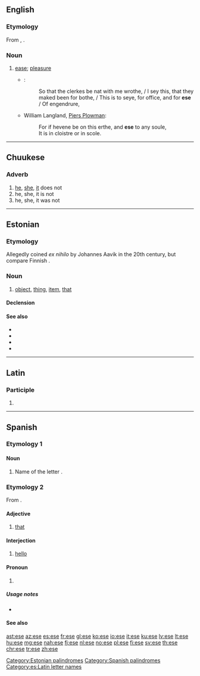{{also|Ese|ESE|Eşe|ése|esé|-ese}}
==English==

===Etymology===
From {{etyl|xno|en}} {{term|ese||ease|lang=fro}}, {{etyl|fro|en}} {{term|aise|lang=fro}}.

===Noun===
{{en-noun|?}}

# {{context|obsolete|lang=en}} [[ease]]; [[pleasure]]
#* {{RQ:Chaucer Canterbury|The Wife of Bath's Prologue and Tale}}:
#*: So that the clerkes be nat with me wrothe, / I sey this, that they maked been for bothe, / This is to seye, for office, and for '''ese''' / Of engendrure,
#* William Langland, [[w:Piers Plowman|Piers Plowman]]:
#*: For if hevene be on this erthe, and '''ese''' to any soule,<br>It is in cloistre or in scole.

{{Webster 1913}}

----

==Chuukese==

===Adverb===
{{head|chk|adverb}}

# [[he]], [[she]], [[it]] does not
# he, she, it is not
# he, she, it was not

----

==Estonian==

===Etymology===
Allegedly coined ''ex nihilo'' by Johannes Aavik in the 20th century, but compare Finnish {{m|fi|esine}}.

===Noun===
{{et-noun|eseme|eset}}

# [[object]], [[thing]], [[item]], [[that]]

====Declension====
{{rfinfl|et|noun}}

====See also====
* {{l|et|asi}}
* {{l|et|eesmärk}}
* {{l|et|objekt}}
* {{l|et|sihitis}}

[[Category:Estonian palindromes]]

----

==Latin==

===Participle===
{{la-part-form|ēse}}

# {{inflection of|ēsus||voc|m|s|lang=la}}

----

==Spanish==

===Etymology 1===

====Noun====
{{es-noun|f}}

# Name of the letter {{term|s|lang=mul}}.

===Etymology 2===
From {{etyl|la|es}} {{term|ipse|lang=la}}.

====Adjective====
{{head|es|adjective|feminine|esa|masculine plural|esos|feminine plural|esas|g=m}}

# {{context|demonstrative|lang=es}} [[that]]

====Interjection====
{{head|es|interjection}}

# {{context|Mexico|informal|lang=es}} [[hello]]

====Pronoun====
{{head|es|adjective|feminine|esa|neuter|eso|masculine plural|esos|feminine plural|esas|neuter plural|esos|g=m}}

# {{context|demonstrative|lang=es}} {{alternative spelling of|ése|lang=es}}

=====Usage notes=====
* {{es-demonstrative-accent-usage}}

====See also====
{{Spanish pronoun}}

[[Category:Spanish palindromes]]
[[Category:es:Latin letter names]]

[[ast:ese]]
[[az:ese]]
[[es:ese]]
[[fr:ese]]
[[gl:ese]]
[[ko:ese]]
[[io:ese]]
[[it:ese]]
[[ku:ese]]
[[lv:ese]]
[[lt:ese]]
[[hu:ese]]
[[mg:ese]]
[[nah:ese]]
[[fj:ese]]
[[nl:ese]]
[[no:ese]]
[[pl:ese]]
[[fi:ese]]
[[sv:ese]]
[[th:ese]]
[[chr:ese]]
[[tr:ese]]
[[zh:ese]]
